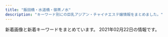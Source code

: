```yaml
---
title: "飯田橋・水道橋・御茶ノ水"
description: "キーワード別にの巨乳アジアン・チャイナエステ嬢情報をまとめました。"
---
```


新着画像と新着キーワードをまとめています。
2021年02月22日の情報です。

<DmmAffiliateIns />
<KeywordTable
  shops={
    [
    {
        "name": "\u60a0 \u3086\u3046",
        "keywords": {
            "87": 7,
            "86": 7,
            "84": 7,
            "C": 20,
            "85": 21,
            "D": 35
        },
        "station": "JR\u6c34\u9053\u6a4b\u99c5\u897f\u53e3",
        "url": "http://yu.xyz.mn/",
        "img_links": [
            "http://yu.xyz.mn/images/room3.jpg",
            "http://yu.xyz.mn/photos/sites/91/2019/12/2019122702252767.jpg",
            "http://yu.xyz.mn/images/ac1.jpg",
            "http://yu.xyz.mn/photos/sites/91/2021/01/2021012205451889.jpg",
            "http://yu.xyz.mn/images/s_news.jpg",
            "http://yu.xyz.mn/images/room2.jpg",
            "http://yu.xyz.mn/images/mobile.jpg",
            "http://yu.xyz.mn/images/s_shedule.jpg",
            "http://yu.xyz.mn/images/s_staff.jpg",
            "http://yu.xyz.mn/images/ac3.jpg",
            "http://yu.xyz.mn/images/top.jpg",
            "http://yu.xyz.mn/images/ac4.jpg",
            "http://yu.xyz.mn/photos/sites/91/2019/12/2019122901424384.jpg",
            "http://yu.xyz.mn/images/room4.jpg",
            "http://yu.xyz.mn/photos/sites/91/2019/12/2019122702252691.jpg",
            "http://yu.xyz.mn/photos/sites/91/2020/02/2020022305370017.jpg",
            "http://yu.xyz.mn/images/ac6.jpg",
            "http://yu.xyz.mn/images/room1.jpg",
            "http://yu.xyz.mn/images/ac5.jpg",
            "http://yu.xyz.mn/photos/sites/91/2020/04/2020040807282190.jpg",
            "http://yu.xyz.mn/images/ac2.jpg"
        ]
    },
    {
        "station": "JR\u6c34\u9053\u6a4b\u99c5\u897f\u53e3",
        "keywords": {},
        "img_links": [
            "https://suidobashi-mensesthe.com/staff/ai-s2.jpg",
            "https://suidobashi-mensesthe.com/staff/midori-s2.jpg",
            "https://suidobashi-mensesthe.com/button/staff.png",
            "https://suidobashi-mensesthe.com/icon/twitter.png",
            "https://suidobashi-mensesthe.com/mens-esthe-massage/2020/08/06/yui-s1.jpg",
            "https://suidobashi-mensesthe.com/staff/erika-l1.jpg",
            "https://suidobashi-mensesthe.com/staff/yumi-s2.jpg",
            "https://suidobashi-mensesthe.com/room/6-l.jpg",
            "https://suidobashi-mensesthe.com/staff/erika-s1.jpg",
            "https://suidobashi-mensesthe.com/images/clear.png",
            "https://suidobashi-mensesthe.com/images/main-sp.jpg",
            "https://suidobashi-mensesthe.com/room/2-l.jpg",
            "https://suidobashi-mensesthe.com/room/5-l.jpg",
            "https://suidobashi-mensesthe.com/images/main1.jpg",
            "https://suidobashi-mensesthe.com/staff/midori-s3.jpg",
            "https://suidobashi-mensesthe.com/room/1-s.jpg",
            "https://suidobashi-mensesthe.com/staff/midori-l3.jpg",
            "https://suidobashi-mensesthe.com/mens-esthe-massage/2020/02/27/yui-s1.jpg",
            "https://suidobashi-mensesthe.com/room/3-l.jpg",
            "https://suidobashi-mensesthe.com/room/1-l.jpg",
            "https://suidobashi-mensesthe.com/staff/ai-s1.jpg",
            "https://suidobashi-mensesthe.com/staff/yui-l2.jpg",
            "https://suidobashi-mensesthe.com/button/blog.png",
            "https://suidobashi-mensesthe.com/room/4-l.jpg",
            "https://suidobashi-mensesthe.com/room/5-s.jpg",
            "https://suidobashi-mensesthe.com/staff/yui-l1.jpg",
            "https://suidobashi-mensesthe.com/images/flower.png",
            "https://suidobashi-mensesthe.com/staff/ai-l2.jpg",
            "https://suidobashi-mensesthe.com/images/prin-video2.jpg",
            "https://suidobashi-mensesthe.com/staff/yui-s2.jpg",
            "https://suidobashi-mensesthe.com/staff/midori-s1.jpg",
            "https://suidobashi-mensesthe.com/staff/yumi-s1.jpg",
            "https://suidobashi-mensesthe.com/images/covit19.jpg",
            "https://suidobashi-mensesthe.com/room/2-s.jpg",
            "https://suidobashi-mensesthe.com/room/esthe3.jpg",
            "https://suidobashi-mensesthe.com/icon/facebook.png",
            "https://suidobashi-mensesthe.com/button/home.png",
            "https://suidobashi-mensesthe.com/room/esthe1.jpg",
            "https://suidobashi-mensesthe.com/room/6-s.jpg",
            "https://suidobashi-mensesthe.com/room/3-s.jpg",
            "https://suidobashi-mensesthe.com/room/4-s.jpg",
            "https://suidobashi-mensesthe.com/staff/midori-l2.jpg",
            "https://suidobashi-mensesthe.com/images/qrcode.png",
            "https://suidobashi-mensesthe.com/room/esthe2.jpg",
            "https://suidobashi-mensesthe.com/icon/line.png",
            "https://suidobashi-mensesthe.com/images/footer-l.png",
            "https://suidobashi-mensesthe.com/staff/midori-l1.jpg",
            "https://suidobashi-mensesthe.com/staff/yumi-l1.jpg",
            "https://suidobashi-mensesthe.com/images/header3.png",
            "https://suidobashi-mensesthe.com/staff/yumil2.jpg",
            "https://suidobashi-mensesthe.com/staff/ai-l1.jpg",
            "https://suidobashi-mensesthe.com/icon/google_plus.png",
            "https://suidobashi-mensesthe.com/images/footer-r.png",
            "https://suidobashi-mensesthe.com/staff/yui-s1.jpg"
        ],
        "name": "\u30d7\u30ea\u30f3",
        "url": "https://suidobashi-mensesthe.com/"
    },
    {
        "img_links": [],
        "url": "https://izumi-esthe.tokyo/",
        "name": "\u7652\u3057\u306e\u6cc9",
        "station": "\u5c0f\u5ddd\u753a\u99c5B5\u51fa\u53e3",
        "keywords": {}
    },
    {
        "img_links": [
            "http://sln-relax.com/i/files/girl01.jpg",
            "http://sln-relax.com/img/ttl_rec.jpg",
            "http://sln-relax.com/scdl/staff/10051.jpg",
            "http://sln-relax.com/img/att.jpg",
            "http://sln-relax.com/scdl/staff/10021.jpg",
            "http://sln-relax.com/pic/topimg3.jpg",
            "http://sln-relax.com/scdl/staff/10031.jpg",
            "http://sln-relax.com/img/ttl_concept.jpg",
            "http://sln-relax.com/img/ttl_mobile.jpg",
            "http://sln-relax.com/scdl/staff/10061.jpg",
            "http://sln-relax.com/pic/topimg2.jpg",
            "http://sln-relax.com/pic/head.png",
            "http://sln-relax.com/scdl/staff/10081.jpg",
            "http://sln-relax.com/i/files/homeimg.jpg",
            "http://sln-relax.com/img/ttl_staff.png",
            "http://sln-relax.com/img/ttl_tnew.jpg",
            "http://sln-relax.com/scdl/staff/10011.jpg",
            "http://sln-relax.com/i/files/girl02.jpg",
            "http://sln-relax.com/scdl/staff/10071.jpg",
            "http://sln-relax.com/pic/topimg1.jpg",
            "http://sln-relax.com/scdl/staff/10041.jpg"
        ],
        "url": "http://sln-relax.com/",
        "station": "JR\u6c34\u9053\u6a4b\u99c5\u897f\u53e3",
        "name": "Lime",
        "keywords": {
            "C": 17
        }
    },
    {
        "img_links": [
            "https://i2.wp.com/aromalucky.xyz/wp-content/uploads/2017/12/02.jpg",
            "https://i2.wp.com/aromalucky.xyz/wp-content/uploads/2020/09/21.jpg",
            "https://i2.wp.com/aromalucky.xyz/wp-content/uploads/2017/12/03-1.jpg",
            "https://i0.wp.com/aromalucky.xyz/wp-content/uploads/2019/05/02.png",
            "https://i0.wp.com/aromalucky.xyz/wp-content/uploads/2019/04/13.jpg",
            "https://i2.wp.com/aromalucky.xyz/wp-content/uploads/2019/04/12.jpg",
            "https://i2.wp.com/aromalucky.xyz/wp-content/uploads/2019/04/14.jpg",
            "https://i2.wp.com/aromalucky.xyz/wp-content/uploads/2017/12/08.jpg",
            "http://aromalucky.xyz/wp-content/uploads/2019/05/01_02.png",
            "https://i1.wp.com/aromalucky.xyz/wp-content/uploads/2017/12/04-1.jpg",
            "https://i1.wp.com/aromalucky.xyz/wp-content/uploads/2019/10/20.jpg",
            "https://i0.wp.com/aromalucky.xyz/wp-content/uploads/2019/05/15.jpg",
            "https://i0.wp.com/aromalucky.xyz/wp-content/uploads/2017/12/05-1.jpg",
            "https://i1.wp.com/aromalucky.xyz/wp-content/uploads/2019/05/16.jpg",
            "https://i2.wp.com/aromalucky.xyz/wp-content/uploads/2019/05/03.png"
        ],
        "station": "\u5c0f\u5ddd\u753a\u99c5B4",
        "keywords": {},
        "name": "\u30a2\u30ed\u30de\u30e9\u30c3\u30ad\u30fc",
        "url": "http://aromalucky.xyz/"
    },
    {
        "img_links": [
            "http://rapisu.tokyo/images/tiao.png",
            "http://rapisu.tokyo/images/r3.jpg",
            "http://rapisu.tokyo/images/g0.jpg",
            "http://rapisu.tokyo/images/flash1.jpg",
            "http://rapisu.tokyo/images/flash.jpg",
            "http://rapisu.tokyo/images/top.png",
            "http://rapisu.tokyo/images/mobile.png",
            "http://rapisu.tokyo/images/mika.jpg",
            "http://rapisu.tokyo/images/r1.jpg",
            "http://rapisu.tokyo/images/end.png",
            "http://rapisu.tokyo/images/r2.jpg",
            "http://rapisu.tokyo/images/meihui.jpg",
            "http://rapisu.tokyo/images/zi_staff.png"
        ],
        "url": "http://rapisu.tokyo/",
        "name": "\u30e9\u30d4\u30b9",
        "keywords": {
            "C": 7
        },
        "station": "\u795e\u4fdd\u753a\u99c5A7\u51fa\u53e3"
    },
    {
        "keywords": {
            "F": 12,
            "84": 2,
            "85": 1,
            "C": 2,
            "94": 12,
            "D": 3
        },
        "station": "JR\u6c34\u9053\u6a4b\u99c5\u6771\u53e3",
        "name": "\u307f\u3055\u304d",
        "url": "http://rioplioop.xyz/",
        "img_links": [
            "http://rioplioop.xyz/uploads/210222/1-210222140KK02.jpg",
            "http://rioplioop.xyz/picture/m-head01.jpg",
            "http://rioplioop.xyz/uploads/200601/1-200601142K43F.jpg",
            "http://rioplioop.xyz/uploads/200601/1-200601142F5435.jpg",
            "http://rioplioop.xyz/uploads/200710/1-200G01PS2Q3.jpg",
            "http://rioplioop.xyz/uploads/200601/1-200601142921510.jpg",
            "http://rioplioop.xyz/uploads/210122/1-2101221A05a06.jpg",
            "http://rioplioop.xyz/uploads/200720/1-200H0125S1U2.jpg",
            "http://rioplioop.xyz/uploads/200601/1-200601142629454.jpg",
            "http://rioplioop.xyz/uploads/200601/1-200601142TY37.jpg",
            "http://rioplioop.xyz/uploads/200625/1-200625140422133.jpg",
            "http://rioplioop.xyz/uploads/200601/1-200601142U5L7.jpg",
            "http://rioplioop.xyz/uploads/200720/1-200H0125T94A.jpg",
            "http://rioplioop.xyz/uploads/200601/1-200601142639540.jpg",
            "http://rioplioop.xyz/picture/m-top004.jpg",
            "http://rioplioop.xyz/uploads/210222/1-210222140R6256.jpg",
            "http://rioplioop.xyz/uploads/210212/1-2102121F223O1.jpg",
            "http://rioplioop.xyz/uploads/210107/1-21010G41433150.jpg",
            "http://rioplioop.xyz/uploads/200709/1-200FZ94225252.jpg",
            "http://rioplioop.xyz/uploads/210122/1-2101221A121555.jpg",
            "http://rioplioop.xyz/uploads/210107/1-21010G41345N3.jpg",
            "http://rioplioop.xyz/picture/cam-01.jpg",
            "http://rioplioop.xyz/uploads/210212/1-2102121F2031b.jpg",
            "http://rioplioop.xyz/uploads/201215/1-201215140614E6.jpg",
            "http://rioplioop.xyz/uploads/200709/1-200FZ94240538.jpg",
            "http://rioplioop.xyz/uploads/200601/1-200601142S1947.jpg",
            "http://rioplioop.xyz/picture/m-top003.jpg",
            "http://rioplioop.xyz/uploads/200601/1-200601142913462.jpg",
            "http://rioplioop.xyz/uploads/200601/1-200601142P4643.jpg",
            "http://rioplioop.xyz/picture/call.png",
            "http://rioplioop.xyz/picture/foot01.jpg",
            "http://rioplioop.xyz/uploads/200619/1-20061912514T35.jpg",
            "http://rioplioop.xyz/uploads/200619/1-200619125204158.jpg",
            "http://rioplioop.xyz/uploads/200601/1-200601142R2G3.jpg",
            "http://rioplioop.xyz/uploads/200625/1-200625140331O1.jpg",
            "http://rioplioop.xyz/uploads/201207/1-20120G62S9A5.jpg",
            "http://rioplioop.xyz/uploads/201215/1-20121514062YE.jpg",
            "http://rioplioop.xyz/uploads/200601/1-200601142G5438.jpg"
        ]
    },
    {
        "keywords": {
            "89": 6,
            "F": 6,
            "D": 18,
            "84": 4,
            "E": 6,
            "88": 4,
            "83": 10,
            "85": 6
        },
        "station": "JR\u6c34\u9053\u6a4b\u99c5\u6771\u53e3",
        "name": "\u30d3\u30fc\u30ca\u30b9",
        "img_links": [
            "http://venus.tyo.cm/images/room1.jpg",
            "http://venus.tyo.cm/images/room3.jpg",
            "http://venus.tyo.cm/images/mainimg.jpg",
            "http://venus.tyo.cm/photos/sites/40/2020/08/2020083109075781.jpeg",
            "http://venus.tyo.cm/images/top.png",
            "http://venus.tyo.cm/photos/sites/40/2020/08/2020083109075912.jpeg",
            "http://venus.tyo.cm/images/room6.jpg",
            "http://venus.tyo.cm/photos/sites/40/2020/08/2020083109075581.jpeg",
            "http://venus.tyo.cm/images/pagetop.png",
            "http://venus.tyo.cm/photos/sites/40/2020/10/202010021052282.jpeg",
            "http://venus.tyo.cm/photos/sites/40/2020/08/2020083109075883.jpeg",
            "http://venus.tyo.cm/photos/sites/40/2020/09/2020091012404045.jpeg",
            "http://venus.tyo.cm/images/room5.jpg",
            "http://venus.tyo.cm/images/room2.jpg",
            "http://venus.tyo.cm/photos/sites/40/2020/08/2020083109075848.jpeg",
            "http://venus.tyo.cm/photos/sites/40/2020/09/2020090907201289.jpeg",
            "http://venus.tyo.cm/images/room4.jpg",
            "http://venus.tyo.cm/photos/sites/40/2020/08/2020083109075784.jpeg",
            "http://venus.tyo.cm/photos/sites/40/2020/09/2020090907201348.jpeg",
            "http://venus.tyo.cm/images/spmainimg.jpg",
            "http://venus.tyo.cm/photos/sites/40/2020/08/2020083109075685.jpeg"
        ],
        "url": "http://venus.tyo.cm/"
    },
    {
        "name": "\u697d\u697d",
        "img_links": [],
        "keywords": {},
        "station": "\u725b\u8fbc\u795e\u697d\u5742\u99c5A2\u51fa\u53e3",
        "url": "https://raku-relax.tokyo/"
    },
    {
        "img_links": [],
        "url": "https://kira.uouono.com/",
        "station": "\u795e\u4fdd\u753a\u99c5A1\u51fa\u53e3",
        "name": "\u30ad\u30e9\u30e9",
        "keywords": {}
    }
]
}
/>
<DmmAffiliateScript />
